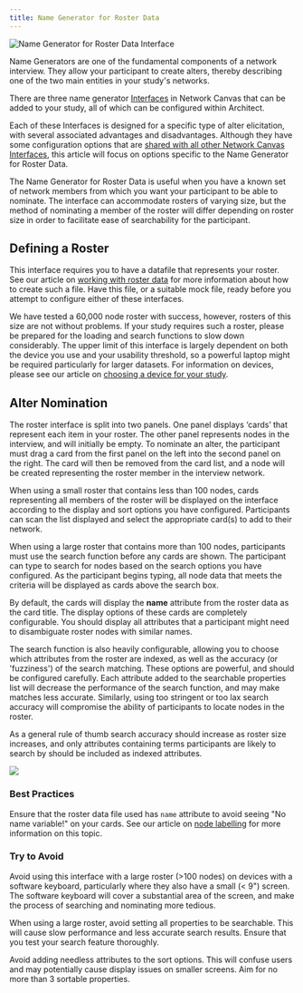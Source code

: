 ```yaml
---
title: Name Generator for Roster Data
---
```


<InterfaceSummary>

![Name Generator for Roster Data Interface](/assets/uploads/stage-namegeneratorroster.png)

<InterfaceMeta type="Name Generator" creates="Creates nodes of a single type, based on data from a roster" usesprompts="true">

</InterfaceMeta>

</InterfaceSummary>

Name Generators are one of the fundamental components of a network interview. They allow your participant to create alters, thereby describing one of the two main entities in your study's networks.

There are three name generator [Interfaces](../key-concepts/interfaces) in Network Canvas that can be added to your study, all of which can be configured within Architect.

Each of these Interfaces is designed for a specific type of alter elicitation, with several associated advantages and disadvantages. Although they have some configuration options that are [shared with all other Network Canvas Interfaces](./shared), this article will focus on options specific to the Name Generator for Roster Data.

The Name Generator for Roster Data is useful when you have a known set of network members from which you want your participant to be able to nominate. The interface can accommodate rosters of varying size, but the method of nominating a member of the roster will differ depending on roster size in order to facilitate ease of searchability for the participant.

## Defining a Roster

This interface requires you to have a datafile that represents your roster. See our article on [working with roster data](/en/desktop/tutorials/working-with-rosters) for more information about how to create such a file. Have this file, or a suitable mock file, ready before you attempt to configure either of these interfaces.

<KeyConcept title="Roster size constraints">

We have tested a 60,000 node roster with success, however, rosters of this
size are not without problems. If your study requires such a roster, please be
prepared for the loading and search functions to slow down considerably. The
upper limit of this interface is largely dependent on both the device you use
and your usability threshold, so a powerful laptop might be required
particularly for larger datasets. For information on devices, please see our
article on [choosing a device for your
study](/en/desktop/getting-started/choosing-hardware).

</KeyConcept>

## Alter Nomination

The roster interface is split into two panels. One panel displays ‘cards’ that represent each item in your roster. The other panel represents nodes in the interview, and will initially be empty. To nominate an alter, the participant must drag a card from the first panel on the left into the second panel on the right. The card will then be removed from the card list, and a node will be created representing the roster member in the interview network.

When using a small roster that contains less than 100 nodes, cards representing all members of the roster will be displayed on the interface according to the display and sort options you have configured. Participants can scan the list displayed and select the appropriate card(s) to add to their network.

When using a large roster that contains more than 100 nodes, participants must use the search function before any cards are shown. The participant can type to search for nodes based on the search options you have configured. As the participant begins typing, all node data that meets the criteria will be displayed as cards above the search box.

By default, the cards will display the **name** attribute from the roster data as the card title. The display options of these cards are completely configurable. You should display all attributes that a participant might need to disambiguate roster nodes with similar names.

The search function is also heavily configurable, allowing you to choose which attributes from the roster are indexed, as well as the accuracy (or 'fuzziness') of the search matching. These options are powerful, and should be configured carefully. Each attribute added to the searchable properties list will decrease the performance of the search function, and may make matches less accurate. Similarly, using too stringent or too lax search accuracy will compromise the ability of participants to locate nodes in the roster.

As a general rule of thumb search accuracy should increase as roster size increases, and only attributes containing terms participants are likely to search by should be included as indexed attributes.

![](/assets/img/interface-documentation/name-generators/architect-search.png)

### Best Practices

<GoodPractice>

Ensure that the roster data file used has `name` attribute to avoid seeing "No
name variable!" on your cards. See our article on [node
labelling](/en/desktop/advanced-topics/node-labelling) for more information on this topic.

</GoodPractice>

### Try to Avoid

<BadPractice>

Avoid using this interface with a large roster (>100 nodes) on devices with
a software keyboard, particularly where they also have a small (< 9")
screen. The software keyboard will cover a substantial area of the screen,
and make the process of searching and nominating more tedious.

</BadPractice>

<BadPractice>

When using a large roster, avoid setting all properties to be searchable. This
will cause slow performance and less accurate search results. Ensure that you
test your search feature thoroughly.

</BadPractice>

<BadPractice>

Avoid adding needless attributes to the sort options. This will confuse users
and may potentially cause display issues on smaller screens. Aim for no more
than 3 sortable properties.

</BadPractice>
